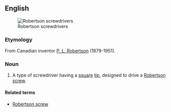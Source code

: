 ==English==
{{wikipedia}}
[[Image:Robertson_screwdrivers.jpg|thumb|Robertson screwdrivers]]

===Etymology===
From Canadian inventor [[w:P._L._Robertson|P. L. Robertson]] (1879-1951).

===Noun===
{{en-noun|sg=[[Robertson]] [[screwdriver]]}}

# {{chiefly|Canada}} A type of screwdriver having a [[square]] [[tip]], designed to drive a [[Robertson screw]].

====Related terms====
* [[Robertson screw]]